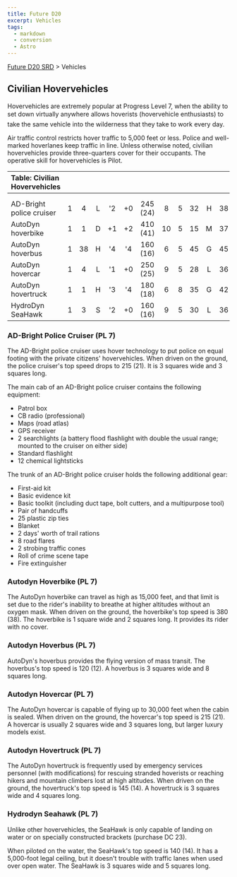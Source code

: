 ```yaml
---
title: Future D20
excerpt: Vehicles
tags:
  - markdown
  - conversion
  - Astro
---
```






[Future D20 SRD]( / ) > Vehicles




## Civilian Hovervehicles


Hovervehicles are extremely popular at Progress Level 7, when the ability to set down virtually anywhere allows hoverists (hovervehicle enthusiasts) to take the same vehicle into the wilderness that they take to work every day.


Air traffic control restricts hover traffic to 5,000 feet or less. Police and well-marked hoverlanes keep traffic in line. Unless otherwise noted, civilian hovervehicles provide three-quarters cover for their occupants. The operative skill for hovervehicles is Pilot.


| Table: Civilian Hovervehicles |  |  |  |  |  |  |  |  |  |  |  |  |
| :------------------------------- | :--: | :--: | :--: | :--: | :--: | :--: | :--: | :--: | :--: | :--: | :--: | --: |
|  |  |  |  |  |  |  |  |  |  |  |  |  |
|  |  |  |  |  |  |  |  |  |  |  |  |  |
| AD-Bright police cruiser | 1 | 4 | L | '2 | +0 | 245 (24) | 8 | 5 | 32 | H | 38 | Res (+2) |
| AutoDyn hoverbike | 1 | 1 | D | +1 | +2 | 410 (41) | 10 | 5 | 15 | M | 37 | Lic (+1) |
| AutoDyn hoverbus | 1 | 38 | H | '4 | '4 | 160 (16) | 6 | 5 | 45 | G | 45 | Lic (+1) |
| AutoDyn hovercar | 1 | 4 | L | '1 | +0 | 250 (25) | 9 | 5 | 28 | L | 36 | Lic (+1) |
| AutoDyn hovertruck | 1 | 1 | H | '3 | '4 | 180 (18) | 6 | 8 | 35 | G | 42 | Lic (+1) |
| HydroDyn SeaHawk | 1 | 3 | S | '2 | +0 | 160 (16) | 9 | 5 | 30 | L | 36 | Lic (+1) |



### AD-Bright Police Cruiser (PL 7)


The AD-Bright police cruiser uses hover technology to put police on equal footing with the private citizens' hovervehicles. When driven on the ground, the police cruiser's top speed drops to 215 (21). It is 3 squares wide and 3 squares long.


The main cab of an AD-Bright police cruiser contains the following equipment:


- Patrol box
- CB radio (professional)
- Maps (road atlas)
- GPS receiver
- 2 searchlights (a battery flood flashlight with double the usual range; mounted to the cruiser on either side)
- Standard flashlight
- 12 chemical lightsticks


The trunk of an AD-Bright police cruiser holds the following additional gear:


- First-aid kit
- Basic evidence kit
- Basic toolkit (including duct tape, bolt cutters, and a multipurpose tool)
- Pair of handcuffs
- 25 plastic zip ties
- Blanket
- 2 days' worth of trail rations
- 8 road flares
- 2 strobing traffic cones
- Roll of crime scene tape
- Fire extinguisher


### Autodyn Hoverbike (PL 7)


The AutoDyn hoverbike can travel as high as 15,000 feet, and that limit is set due to the rider's inability to breathe at higher altitudes without an oxygen mask. When driven on the ground, the hoverbike's top speed is 380 (38). The hoverbike is 1 square wide and 2 squares long. It provides its rider with no cover.


### Autodyn Hoverbus (PL 7)


AutoDyn's hoverbus provides the flying version of mass transit. The hoverbus's top speed is 120 (12). A hoverbus is 3 squares wide and 8 squares long.


### Autodyn Hovercar (PL 7)


The AutoDyn hovercar is capable of flying up to 30,000 feet when the cabin is sealed. When driven on the ground, the hovercar's top speed is 215 (21). A hovercar is usually 2 squares wide and 3 squares long, but larger luxury models exist.


### Autodyn Hovertruck (PL 7)


The AutoDyn hovertruck is frequently used by emergency services personnel (with modifications) for rescuing stranded hoverists or reaching hikers and mountain climbers lost at high altitudes. When driven on the ground, the hovertruck's top speed is 145 (14). A hovertruck is 3 squares wide and 4 squares long.


### Hydrodyn Seahawk (PL 7)


Unlike other hovervehicles, the SeaHawk is only capable of landing on water or on specially constructed brackets (purchase DC 23).


When piloted on the water, the SeaHawk's top speed is 140 (14). It has a 5,000-foot legal ceiling, but it doesn't trouble with traffic lanes when used over open water. The SeaHawk is 3 squares wide and 5 squares long.



